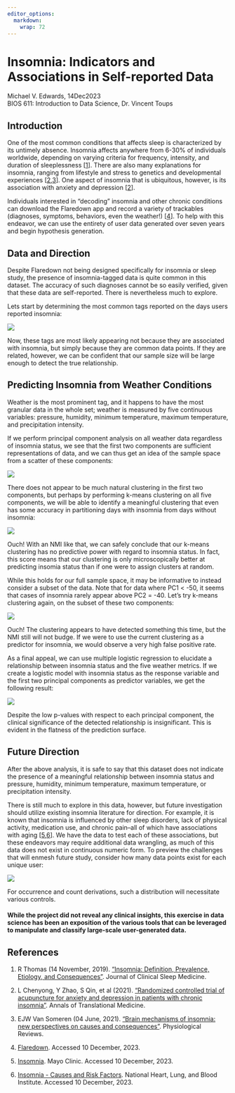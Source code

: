 ```yaml
---
editor_options:
  markdown:
    wrap: 72
---
```


# Insomnia: Indicators and Associations in Self-reported Data

Michael V. Edwards, 14Dec2023\
BIOS 611: Introduction to Data Science, Dr. Vincent Toups

## Introduction

One of the most common conditions that affects sleep is characterized by
its untimely absence. Insomnia affects anywhere from 6-30% of
individuals worldwide, depending on varying criteria for frequency,
intensity, and duration of sleeplessness
[[1](https://jcsm.aasm.org/doi/10.5664/jcsm.26929)]. There are also many
explanations for insomnia, ranging from lifestyle and stress to genetics
and developmental experiences
[[2](https://www.ncbi.nlm.nih.gov/pmc/articles/PMC8506741/pdf/atm-09-18-1426.pdf),[3](https://journals.physiology.org/doi/full/10.1152/physrev.00046.2019)].
One aspect of insomnia that is ubiquitous, however, is its association
with anxiety and depression
[[2](https://www.ncbi.nlm.nih.gov/pmc/articles/PMC8506741/pdf/atm-09-18-1426.pdf)].

Individuals interested in "decoding" insomnia and other chronic
conditions can download the Flaredown app and record a variety of
trackables (diagnoses, symptoms, behaviors, even the weather!)
[[4](https://flaredown.com/)]. To help with this endeavor, we can use
the entirety of user data generated over seven years and begin
hypothesis generation.

## Data and Direction

Despite Flaredown not being designed specifically for insomnia or sleep
study, the presence of insomnia-tagged data is quite common in this
dataset. The accuracy of such diagnoses cannot be so easily verified,
given that these data are self-reported. There is nevertheless much to
explore.

Lets start by determining the most common tags reported on the days
users reported insomnia:

![](./figures/figure_wordcloud.png){width=".9\\linewidth"}

Now, these tags are most likely appearing not because they are
associated with insomnia, but simply because they are common data
points. If they are related, however, we can be confident that our
sample size will be large enough to detect the true relationship.

## Predicting Insomnia from Weather Conditions

Weather is the most prominent tag, and it happens to have the most
granular data in the whole set; weather is measured by five continuous
variables: pressure, humidity, minimum temperature, maximum temperature,
and precipitation intensity.

If we perform principal component analysis on all weather data
regardless of insomnia status, we see that the first two components are
sufficient representations of data, and we can thus get an idea of the
sample space from a scatter of these components:

![](./figures/figure_pca.png){width=".9\\linewidth"}

There does not appear to be much natural clustering in the first two
components, but perhaps by performing k-means clustering on all five
components, we will be able to identify a meaningful clustering that
even has some accuracy in partitioning days with insomnia from days
without insomnia:

![](./figures/figure_insomnia_cluster.png){width=".9\\linewidth"}

Ouch! With an NMI like that, we can safely conclude that our k-means
clustering has no predictive power with regard to insomnia status. In
fact, this score means that our clustering is only microscopically
better at predicting insomia status than if one were to assign clusters
at random.

While this holds for our full sample space, it may be informative to
instead consider a subset of the data. Note that for data where PC1 \<
-50, it seems that cases of insomnia rarely appear above PC2 = -40.
Let's try k-means clustering again, on the subset of these two
components:

![](./figures/figure_insomnia_cluster_subset.png){width=".9\\linewidth"}

Ouch! The clustering appears to have detected something this time, but
the NMI still will not budge. If we were to use the current clustering
as a predictor for insomnia, we would observe a very high false positive
rate.

As a final appeal, we can use multiple logistic regression to elucidate
a relationship between insomnia status and the five weather metrics. If
we create a logistic model with insomnia status as the response variable
and the first two principal components as predictor variables, we get
the following result:

![](./figures/figure_logistic.png){width=".9\\linewidth"}

Despite the low p-values with respect to each principal component, the
clinical significance of the detected relationship is insignificant.
This is evident in the flatness of the prediction surface.

## Future Direction

After the above analysis, it is safe to say that this dataset does not
indicate the presence of a meaningful relationship between insomnia
status and pressure, humidity, minimum temperature, maximum temperature,
or precipitation intensity.

There is still much to explore in this data, however, but future
investigation should utilize existing insomnia literature for direction.
For example, it is known that insomnia is influenced by other sleep
disorders, lack of physical activity, medication use, and chronic
pain--all of which have associations with aging
[[5](https://www.mayoclinic.org/diseases-conditions/insomnia/symptoms-causes/syc-20355167),[6](https://www.nhlbi.nih.gov/health/insomnia/causes)].
We have the data to test each of these associations, but these endeavors
may require additional data wrangling, as much of this data does not
exist in continuous numeric form. To preview the challenges that will
enmesh future study, consider how many data points exist for each unique
user:

![](./figures/figure_days_per_user.png){width=".9\\linewidth"}

For occurrence and count derivations, such a distribution will
necessitate various controls.

#### While the project did not reveal any clinical insights, this exercise in data science has been an exposition of the various tools that can be leveraged to manipulate and classify large-scale user-generated data.

## References

1.  R Thomas (14 November, 2019). ["Insomnia: Definition, Prevalence,
    Etiology, and
    Consequences"](https://jcsm.aasm.org/doi/10.5664/jcsm.26929).
    Journal of Clinical Sleep Medicine.

2.  L Chenyong, Y Zhao, S Qin, et al (2021). ["Randomized controlled
    trial of acupuncture for anxiety and depression in patients with
    chronic
    insomnia"](https://www.ncbi.nlm.nih.gov/pmc/articles/PMC8506741/pdf/atm-09-18-1426.pdf).
    Annals of Translational Medicine.

3.  EJW Van Someren (04 June, 2021). ["Brain mechanisms of insomnia: new
    perspectives on causes and
    consequences"](https://journals.physiology.org/doi/full/10.1152/physrev.00046.2019).
    Physiological Reviews.

4.  [Flaredown](https://flaredown.com/). Accessed 10 December, 2023.

5.  [Insomnia](https://www.mayoclinic.org/diseases-conditions/insomnia/symptoms-causes/syc-20355167).
    Mayo Clinic. Accessed 10 December, 2023.

6.  [Insomnia - Causes and Risk
    Factors](https://www.nhlbi.nih.gov/health/insomnia/causes). National
    Heart, Lung, and Blood Institute. Accessed 10 December, 2023.
